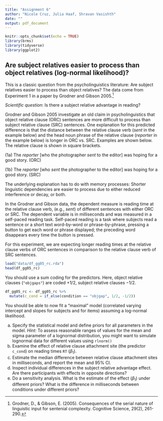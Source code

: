 ```yaml
---
title: "Assignment 6"
author: "Nicole Cruz, Julia Haaf, Shravan Vasishth"
date: ""
output: pdf_document
---
```


```r
knitr::opts_chunk$set(echo = TRUE)
library(brms)
library(tidyverse)
library(ggplot2)
```

## Are subject relatives easier to process than object relatives (log-normal likelihood)? 

This is a classic question from the psycholinguistics literature: Are subject relatives easier to process than object relatives? The data come from Experiment 1 in a paper by Grodner and Gibson 2005.^[Grodner, D., & Gibson, E. (2005). Consequences of the serial nature of linguistic input for sentenial complexity. Cognitive Science, 29(2), 261-290.]

 *Scientific question*: Is there a subject relative advantage in reading?

Grodner and Gibson 2005 investigate an old claim in psycholinguistics that object relative clause (ORC) sentences are more difficult to process than \index{Subject relative clause} subject relative clause (SRC) sentences. One explanation for this predicted difference is that the distance between the relative clause verb (*sent* in the example below) and the head noun phrase of the relative clause (*reporter* in the example below) is longer in ORC vs. SRC. Examples are shown below. The relative clause is shown in square brackets.

 (1a) The *reporter* [who the photographer *sent* to the editor] was hoping for a good story. (ORC)

 (1b) The *reporter* [who *sent* the photographer to the editor] was hoping for a good story. (SRC)

 The underlying explanation has to do with memory processes: Shorter linguistic dependencies are easier to process due to either reduced interference or decay, or both. 

 In the Grodner and Gibson data, the dependent measure is reading time at the relative clause verb, (e.g., *sent*) of different sentences with either ORC or SRC. The dependent variable is in milliseconds and was measured in a self-paced reading task. Self-paced reading is a task where subjects read a sentence or a short text word-by-word or phrase-by-phrase, pressing a button to get each word or phrase displayed; the preceding word disappears every time the button is pressed.

 For this experiment, we are expecting longer reading times at the relative clause verbs of ORC sentences in comparison to the relative clause verb of SRC sentences.

```r
load("data/df_gg05_rc.rda")
head(df_gg05_rc)
```

You should use a sum coding for the predictors. Here, object relative clauses (`"objgaps"`) are coded $+1/2$, subject relative clauses $-1/2$.

```r
df_gg05_rc <- df_gg05_rc %>%
  mutate(c_cond = if_else(condition == "objgap", 1/2, -1/2))
```

You should be able to now fit a "maximal" model (correlated varying intercept and slopes for subjects and for items) assuming a log-normal likelihood.

(a) Specify the statistical model and define priors for all parameters in the model. *Hint:* To assess reasonable ranges of values for the mean and sigma parameter of a lognormal distribution, you might want to simulate lognormal data for different values using `rlnorm()`
(b) Examine the effect of relative clause attachment site (the predictor `c_cond`) on reading times `RT` ($\beta_1$).
(c) Estimate the median difference between relative clause attachment sites in milliseconds, and report the mean and 95% CI.
(d) Inspect individual differences in the subject relative advantage effect. Are there participants with effects in opposite directions?
(e) Do a sensitivity analysis. What is the estimate of the effect ($\beta_1$) under different priors? What is the difference in milliseconds between conditions under different priors?

